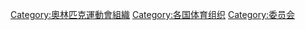 {{Commonscat|National Olympic Committees}}
{{Catmore}}

[[Category:奧林匹克運動會組織|Category:奧林匹克運動會組織]]
[[Category:各国体育组织|Category:各国体育组织]]
[[Category:委员会|Category:委员会]]